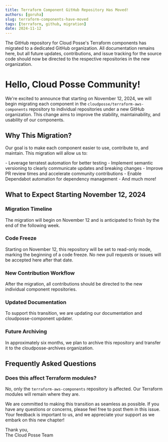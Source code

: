 ```yaml
---
title: Terraform Component GitHub Repository Has Moved!
authors: [goruha]
slug: terraform-components-have-moved
tags: [terraform, github, migration]
date: 2024-11-12
---
```



<Intro>
The GitHub repository for Cloud Posse's Terraform components has migrated to a dedicated GitHub organization. All documentation remains here, but all future updates, contributions, and issue tracking for the source code should now be directed to the respective repositories in the new organization.
</Intro>

# Hello, Cloud Posse Community!

We're excited to announce that starting on November 12, 2024, we will begin migrating each component in the `cloudposse/terraform-aws-components` repository to individual repositories under a new GitHub organization. This change aims to improve the stability, maintainability, and usability of our components.

## Why This Migration?

Our goal is to make each component easier to use, contribute to, and maintain. This migration will allow us to:

<Steps>
- Leverage terratest automation for better testing
- Implement semantic versioning to clearly communicate updates and breaking changes
- Improve PR review times and accelerate community contributions
- Enable Dependabot automation for dependency management
- And much more!
</Steps>

## What to Expect Starting November 12, 2024

### Migration Timeline
The migration will begin on November 12 and is anticipated to finish by the end of the following week.

### Code Freeze
Starting on November 12, this repository will be set to read-only mode, marking the beginning of a code freeze. No new pull requests or issues will be accepted here after that date.

### New Contribution Workflow
After the migration, all contributions should be directed to the new individual component repositories.

### Updated Documentation
To support this transition, we are updating our documentation and cloudposse-component updater.

### Future Archiving
In approximately six months, we plan to archive this repository and transfer it to the cloudposse-archives organization.

## Frequently Asked Questions

### Does this affect Terraform modules?
No, only the `terraform-aws-components` repository is affected. Our Terraform modules will remain where they are.

We are committed to making this transition as seamless as possible. If you have any questions or concerns, please feel free to post them in this issue. Your feedback is important to us, and we appreciate your support as we embark on this new chapter!

Thank you,  
The Cloud Posse Team 